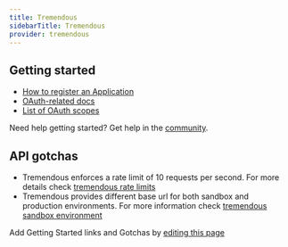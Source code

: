 ```yaml
---
title: Tremendous
sidebarTitle: Tremendous
provider: tremendous
---
```



<Overview />
<PreBuiltTooling provider={providers[pageMetadata.provider]} />


## Getting started

-   [How to register an Application](https://developers.tremendous.com/docs/oauth-20#step-1-register-a-developer-app)
-   [OAuth-related docs](https://developers.tremendous.com/docs/oauth-20)
-   [List of OAuth scopes](https://developers.tremendous.com/docs/oauth-20#scopes)

<Tip>Need help getting started? Get help in the [community](https://nango.dev/slack).</Tip>

## API gotchas

- Tremendous enforces a rate limit of 10 requests per second. For more details check [tremendous rate limits](https://developers.tremendous.com/docs/rate-limiting)
- Tremendous provides different base url for both sandbox and production environments. For more information check [tremendous sandbox environment](https://developers.tremendous.com/docs/sandbox-environment)

<Note>Add Getting Started links and Gotchas by [editing this page](https://github.com/nangohq/nango/tree/master/docs-v2/integrations/all/tremendous.mdx)</Note>
